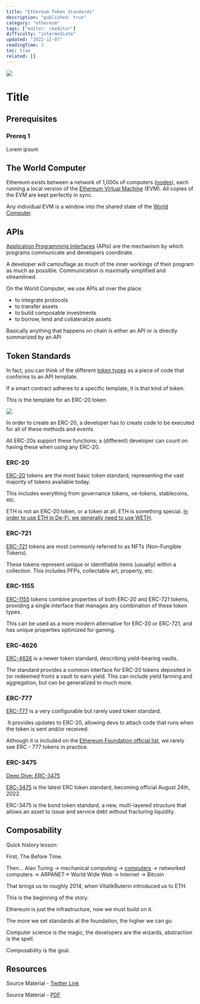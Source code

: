```yaml
---
title: "Ethereum Token Standards"
description: "published: true"
category: "ethereum"
tags: ["editor: ckeditor"]
difficulty: "intermediate"
updated: "2022-12-07"
readingTime: 3
toc: true
related: []
---
```


![](/images/token-standards-1.jpeg)

# Title

## Prerequisites

### Prereq 1

Lorem ipsum

## The World Computer

Ethereum exists between a network of 1,000s of computers ([nodes](https://inevitableeth.com/home/ethereum/network/node)), each running a local version of the [Ethereum Virtual Machine](https://inevitableeth.com/home/ethereum/evm) (EVM). All copies of the EVM are kept perfectly in sync. 

Any individual EVM is a window into the shared state of the [World Computer](https://inevitableeth.com/home/ethereum/world-computer).

## APIs

[Application Programming Interfaces](/concepts/api) (APIs) are the mechanism by which programs communicate and developers coordinate.

A developer will camouflage as much of the inner workings of their program as much as possible. Communication is maximally simplified and streamlined.

On the World Computer, we use APIs all over the place:

*   to integrate protocols
*   to transfer assets
*   to build composable investments
*   to borrow, lend and collateralize assets

Basically anything that happens on chain is either an API or is directly summarized by an API

## Token Standards

In fact, you can think of the different [token types](https://ethereum.org/en/developers/docs/standards/tokens/) as a piece of code that conforms to an API template. 

If a smart contract adheres to a specific template, it is that kind of token.

This is the template for an ERC-20 token. 

![](/images/token-standards-2.jpeg)

In order to create an ERC-20, a developer has to create code to be executed for all of these methods and events 

All ERC-20s support these functions; a (different) developer can count on having these when using any ERC-20.

### ERC-20

[ERC-20](https://eips.ethereum.org/EIPS/eip-20) tokens are the most basic token standard, representing the vast majority of tokens available today. 

This includes everything from governance tokens, ve-tokens, stablecoins, etc. 

ETH is not an ERC-20 token, or a token at all. ETH is something special. [In order to use ETH in De-Fi, we generally need to use WETH](https://academy.binance.com/en/articles/what-is-wrapped-ether-weth-and-how-to-wrap-it).

### ERC-721

[ERC-721](https://eips.ethereum.org/EIPS/eip-3386) tokens are most commonly referred to as NFTs (Non-Fungible Tokens). 

These tokens represent unique or identifiable items (usually) within a collection. This includes PFPs, collectable art, property, etc.

### ERC-1155

[ERC-1155](https://eips.ethereum.org/EIPS/eip-3386) tokens combine properties of both ERC-20 and ERC-721 tokens, providing a single interface that manages any combination of these token types. 

This can be used as a more modern alternative for ERC-20 or ERC-721, and has unique properties optimized for gaming.

### ERC-4626

[ERC-4626](https://eips.ethereum.org/EIPS/eip-4626) is a newer token standard, describing yield-bearing vaults. 

The standard provides a common interface for ERC-20 tokens deposited in (or redeemed from) a vault to earn yield. This can include yield farming and aggregation, but can be generalized to much more.

### ERC-777

[ERC-777](https://eips.ethereum.org/EIPS/eip-777) is a very configurable but rarely used token standard.

 It provides updates to ERC-20, allowing devs to attach code that runs when the token is sent and/or received.

Although it is included on the [Ethereum Foundation official list](https://ethereum.org/en/developers/docs/standards/tokens/), we rarely see ERC - 777 tokens in practice.

### ERC-3475

[Deep Dive: ERC-3475](/ethereum/blockchain/token-standards/erc-3475)

[ERC-3475](https://eips.ethereum.org/EIPS/eip-3475) is the latest ERC token standard, becoming official August 24th, 2022.

ERC-3475 is the bond token standard, a new, multi-layered structure that allows an asset to issue and service debt without fracturing liquidity.

## Composability

Quick history lesson:

First, The Before Time. 

Then... Alan Turing → mechanical computing → [computers](/background/mass-comm/computer) → networked computers → ARPANET→ World Wide Web → Internet → Bitcoin 

That brings us to roughly 2014, when VitalikButerin introduced us to ETH.

This is the beginning of the story. 

Ethereum is just the infrastructure, now we must build on it. 

The more we set standards at the foundation, the higher we can go

Computer science is the magic, the developers are the wizards, abstraction is the spell. 

Composability is the goal.

## Resources

Source Material - [Twitter Link](https://twitter.com/logarithmicrex/status/1553982842232717313)

Source Material - [PDF](/twitter-pdf-2022-07-31_token_standards.pdf)
